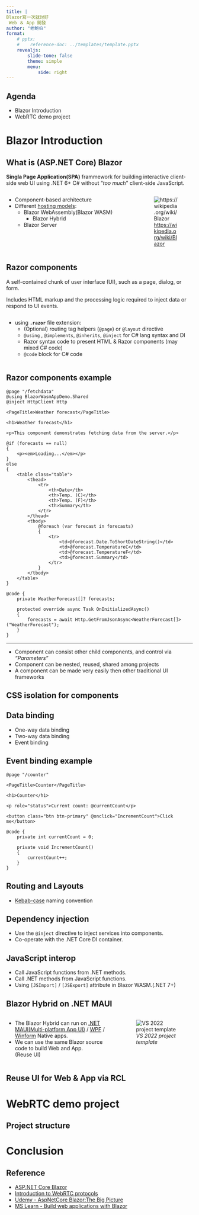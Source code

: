 ```yaml
---
title: |
Blazor寫一次就討好 
 Web ＆ App 開發
author: "老鮑伯"
format:
    # pptx:
    #    reference-doc: ../templates/template.pptx
    revealjs:
        slide-tone: false
        theme: simple
        menu:
            side: right
---
```



## Agenda

* Blazor Introduction
* WebRTC demo project

# Blazor Introduction

## What is (ASP.NET Core) Blazor

**Singla Page Application(SPA)** frammework for building interactive client-side web UI using .NET 6+ C# without "*too much*" client-side JavaScript.

:::: {.columns .smaller}

::: {.column width="70%"}

* Component-based architecture
* Different [hosting models](https://learn.microsoft.com/aspnet/core/blazor/hosting-models):
    * Blazor WebAssembly(Blazor WASM)
        * Blazor Hybrid
    * Blazor Server

:::

::: {.column width="30%"}

![<https://wikipedia.org/wiki/Blazor>](./pics/Blazor.png)

:::

::::

## Razor components

A self-contained chunk of user interface (UI), such as a page, dialog, or form.

Includes HTML markup and the processing logic required to inject data or respond to UI events.

:::: {.columns .smaller .scrollable}

::: {.column width="100%"}

- using **`.razor`** file extension:
   - (Optional) routing tag helpers (`@page`) or `@layout` directive
   - `@using` , `@implements`, `@inherits`, `@inject` for C# lang syntax and DI 
   - Razor syntax code to present HTML & Razor components (may mixed C# code)
   - `@code` block for C# code

:::

::::

## Razor components example {.smaller .scrollable}

```.razor
@page "/fetchdata"
@using BlazorWasmAppDemo.Shared
@inject HttpClient Http

<PageTitle>Weather forecast</PageTitle>

<h1>Weather forecast</h1>

<p>This component demonstrates fetching data from the server.</p>

@if (forecasts == null)
{
    <p><em>Loading...</em></p>
}
else
{
    <table class="table">
        <thead>
            <tr>
                <th>Date</th>
                <th>Temp. (C)</th>
                <th>Temp. (F)</th>
                <th>Summary</th>
            </tr>
        </thead>
        <tbody>
            @foreach (var forecast in forecasts)
            {
                <tr>
                    <td>@forecast.Date.ToShortDateString()</td>
                    <td>@forecast.TemperatureC</td>
                    <td>@forecast.TemperatureF</td>
                    <td>@forecast.Summary</td>
                </tr>
            }
        </tbody>
    </table>
}

@code {
    private WeatherForecast[]? forecasts;

    protected override async Task OnInitializedAsync()
    {
        forecasts = await Http.GetFromJsonAsync<WeatherForecast[]>("WeatherForecast");
    }
}
```

---

:::{.callout-tip}

* Component can consist other child components, and control via *"Parameters"*
* Component can be nested, reused, shared among projects
* A component can be made very easily then other traditional UI frameworks

:::

## CSS isolation for components

## Data binding

* One-way data binding
* Two-way data binding
* Event binding

## Event binding example {.scrollable}

```.razor
@page "/counter"

<PageTitle>Counter</PageTitle>

<h1>Counter</h1>

<p role="status">Current count: @currentCount</p>

<button class="btn btn-primary" @onclick="IncrementCount">Click me</button>

@code {
    private int currentCount = 0;

    private void IncrementCount()
    {
        currentCount++;
    }
}
```


## Routing and Layouts

* [Kebab-case](https://developer.mozilla.org/docs/Glossary/Kebab_case) naming convention

## Dependency injection

* Use the `@inject` directive to inject services into components.
* Co-operate with the .NET Core DI container.

## JavaScript interop

* Call JavaScript functions from .NET methods.
* Call .NET methods from JavaScript functions.
* Using `[JSImport]` / `[JSExport]` attribute in Blazor WASM.(.NET 7+)

## Blazor Hybrid on .NET MAUI

:::: {.columns}

::: {.column width="60%"}

* The Blazor Hybrid can run on [.NET MAUI(Multi-platform App UI)](https://dotnet.microsoft.com/apps/maui) / [WPF](https://github.com/dotnet/wpf) / [Winform](https://github.com/dotnet/winforms) Native apps.
* We can use the same Blazor source code to build Web and App.  
(Reuse UI)

:::

::: {.column width="40%"}

![*VS 2022 project template*](./pics/BlazorMauiProjectTemplate.png){.r-stretch}

:::

::::

## Reuse UI for Web & App via RCL



# WebRTC demo project

## Project structure

# Conclusion

## Reference

* [ASP.NET Core Blazor](https://dotnet.microsoft.com/apps/aspnet/web-apps/blazor)
* [Introduction to WebRTC protocols](https://developer.mozilla.org/en-US/docs/Web/API/WebRTC_API/Protocols)
* [Udemy - AspNetCore Blazor:The Big Picture](https://www.udemy.com/course/aspnet-core-blazor-the-big-picture/)
* [MS Learn - Build web applications with Blazor](https://learn.microsoft.com/en-us/training/paths/build-web-apps-with-blazor/)